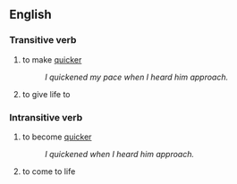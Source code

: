 ==English==

===Transitive verb===
#to make [[quick]]er
#:''I quickened my pace when I heard him approach.''
#to give life to

===Intransitive verb===
#to become [[quick]]er
#:''I quickened when I heard him approach.''
#to come to life